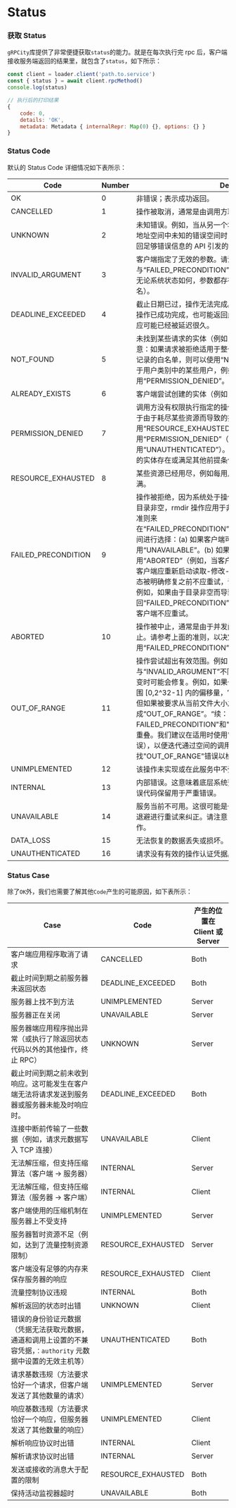 # Status

### 获取 Status

`gRPCity`库提供了非常便捷获取`status`的能力。就是在每次执行完 rpc 后，客户端接收服务端返回的结果里，就包含了`status`，如下所示：

```js
const client = loader.client('path.to.service')
const { status } = await client.rpcMethod()
console.log(status)

// 执行后的打印结果
{
    code: 0,
    details: 'OK',
    metadata: Metadata { internalRepr: Map(0) {}, options: {} }
}
```

### Status Code

默认的 Status Code 详细情况如下表所示：

| Code | Number | Description |
|------|--------|-------------|
| OK | 0 | 非错误；表示成功返回。 |
| CANCELLED | 1 | 操作被取消，通常是由调用方取消的。 |
| UNKNOWN | 2 | 未知错误。例如，当从另一个地址空间接收到的“Status”值属于此地址空间中未知的错误空间时，可能会返回此错误。还可能将未返回足够错误信息的 API 引发的错误转换为此错误。 |
| INVALID_ARGUMENT | 3 | 客户端指定了无效的参数。请注意，这与“FAILED_PRECONDITION”不同。“INVALID_ARGUMENT”表示无论系统状态如何，参数都存在问题（例如，格式错误的文件名）。 |
| DEADLINE_EXCEEDED | 4 | 截止日期已过，操作无法完成。对于会改变系统状态的操作，即使操作已成功完成，也可能返回此错误。例如，来自服务器的成功响应可能已经被延迟很久。 |
| NOT_FOUND | 5 | 未找到某些请求的实体（例如，文件或目录）。服务器开发者请注意：如果请求被拒绝适用于整个用户类别，例如逐步特性发布或未记录的白名单，则可以使用“NOT_FOUND”。如果请求被拒绝适用于用户类别中的某些用户，例如基于用户的访问控制，则必须使用“PERMISSION_DENIED”。 |
| ALREADY_EXISTS | 6 | 客户端尝试创建的实体（例如，文件或目录）已经存在。 |
| PERMISSION_DENIED | 7 | 调用方没有权限执行指定的操作。“PERMISSION_DENIED”不得用于由于耗尽某些资源而导致的拒绝（对于这些错误，请改用“RESOURCE_EXHAUSTED”）。如果无法识别调用方，请勿使用“PERMISSION_DENIED”（对于这些错误，请改用“UNAUTHENTICATED”）。此错误代码不意味着请求有效，请求的实体存在或满足其他前提条件。 |
| RESOURCE_EXHAUSTED | 8 | 某些资源已经用尽，例如每用户配额，或者整个文件系统的空间已满。 |
| FAILED_PRECONDITION | 9 | 操作被拒绝，因为系统处于操作所需的状态之外。例如，要删除的目录非空，rmdir 操作应用于非目录等。服务实现者可以使用以下准则来在“FAILED_PRECONDITION”、“ABORTED”和“UNAVAILABLE”之间进行选择：(a) 如果客户端可以重试失败的调用，请使用“UNAVAILABLE”。(b) 如果客户端应该在更高级别重试，请使用“ABORTED”（例如，当客户端指定的测试并设置失败时，表示客户端应重新启动读取-修改-写入序列）。(c) 如果客户端在系统状态被明确修复之前不应重试，请使用“FAILED_PRECONDITION”。例如，如果由于目录非空而导致“rmdir”失败，则应返回“FAILED_PRECONDITION”，因为除非从目录中删除文件，否则客户端不应重试。 |
| ABORTED | 10 | 操作被中止，通常是由于并发问题，例如序列器检查失败或事务中止。请参考上面的准则，以决定使用“FAILED_PRECONDITION”、“ABORTED”和“UNAVAILABLE”。 |
| OUT_OF_RANGE | 11 | 操作尝试超出有效范围。例如，寻找或读取超出文件末尾的位置。与“INVALID_ARGUMENT”不同，此错误指示的问题在系统状态改变时可能会修复。例如，如果一个32位文件系统被要求读取不在范围 [0,2^32-1] 内的偏移量，它将生成“INVALID_ARGUMENT”，但如果被要求从当前文件大小之后的偏移量处读取，它将生成“OUT_OF_RANGE”。“续：FAILED_PRECONDITION"和"OUT_OF_RANGE"之间存在一定的重叠。我们建议在适用时使用"OUT_OF_RANGE"（更具体的错误），以便迭代通过空间的调用者可以轻松查找"OUT_OF_RANGE"错误以检测完成的情况。 |
| UNIMPLEMENTED | 12 | 该操作未实现或在此服务中不受支持/启用。 |
| INTERNAL | 13 | 内部错误。这意味着底层系统预期的某些不变条件已被破坏。该错误代码保留用于严重错误。 |
| UNAVAILABLE | 14 | 服务当前不可用。这很可能是一种暂时的条件，可以通过使用指数退避进行重试来纠正。请注意，并非总是可以安全地重试非幂等操作。 |
| DATA_LOSS | 15 | 无法恢复的数据丢失或损坏。 |
| UNAUTHENTICATED | 16 | 请求没有有效的操作认证凭据。 |

### Status Case

除了`OK`外，我们也需要了解其他`Code`产生的可能原因，如下表所示：

| Case | Code | 产生的位置在 Client 或 Server |
|------|------|-------------------------------|
| 客户端应用程序取消了请求 | CANCELLED | Both |
| 截止时间到期之前服务器未返回状态 | DEADLINE_EXCEEDED| Both |
| 服务器上找不到方法 | UNIMPLEMENTED | Server |
| 服务器正在关闭 | UNAVAILABLE | Server |
| 服务器端应用程序抛出异常（或执行了除返回状态代码以外的其他操作，终止 RPC） | UNKNOWN | Server |
| 截止时间到期之前未收到响应。这可能发生在客户端无法将请求发送到服务器或服务器未能及时响应时。 | DEADLINE_EXCEEDED | Both |
| 连接中断前传输了一些数据（例如，请求元数据写入 TCP 连接） | UNAVAILABLE | Client |
| 无法解压缩，但支持压缩算法（客户端 -> 服务器） | INTERNAL | Server |
| 无法解压缩，但支持压缩算法（服务器 -> 客户端） | INTERNAL | Client |
| 客户端使用的压缩机制在服务器上不受支持 | UNIMPLEMENTED | Server |
| 服务器暂时资源不足（例如，达到了流量控制资源限制） | RESOURCE_EXHAUSTED | Server|
| 客户端没有足够的内存来保存服务器的响应 | RESOURCE_EXHAUSTED | Client |
| 流量控制协议违规 | INTERNAL | Both |
| 解析返回的状态时出错 | UNKNOWN | Client |
| 错误的身份验证元数据（凭据无法获取元数据，通道和调用上设置的不兼容凭据，`：authority` 元数据中设置的无效主机等）| UNAUTHENTICATED | Both |
| 请求基数违规（方法要求恰好一个请求，但客户端发送了其他数量的请求） | UNIMPLEMENTED | Server|
| 响应基数违规（方法要求恰好一个响应，但服务器发送了其他数量的响应） | UNIMPLEMENTED | Client|
| 解析响应协议时出错 | INTERNAL | Client|
| 解析请求协议时出错 | INTERNAL | Server|
| 发送或接收的消息大于配置的限制 | RESOURCE_EXHAUSTED | Both |
| 保持活动监视器超时 | UNAVAILABLE | Both |
